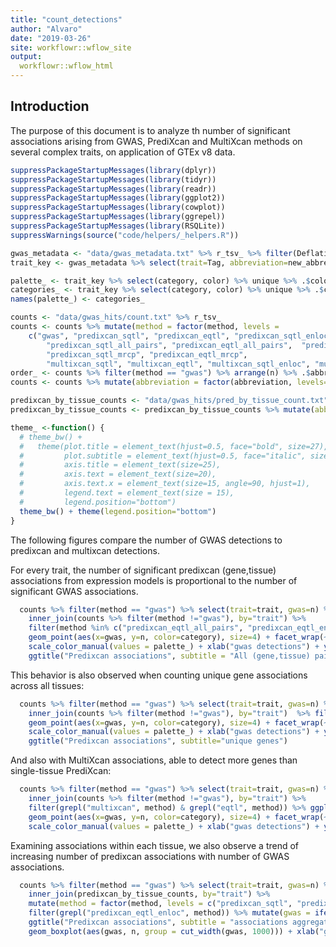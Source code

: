 ```yaml
---
title: "count_detections"
author: "Alvaro"
date: "2019-03-26"
site: workflowr::wflow_site
output:
  workflowr::wflow_html
---
```


## Introduction

The purpose of this document is to analyze th number of significant associations arising from GWAS, PrediXcan and MultiXcan methods
on several complex traits, on application of GTEx v8 data.

```r
suppressPackageStartupMessages(library(dplyr))
suppressPackageStartupMessages(library(tidyr))
suppressPackageStartupMessages(library(readr))
suppressPackageStartupMessages(library(ggplot2))
suppressPackageStartupMessages(library(cowplot))
suppressPackageStartupMessages(library(ggrepel))
suppressPackageStartupMessages(library(RSQLite))
suppressWarnings(source("code/helpers/_helpers.R"))
```

```r
gwas_metadata <- "data/gwas_metadata.txt" %>% r_tsv_ %>% filter(Deflation == 0)
trait_key <- gwas_metadata %>% select(trait=Tag, abbreviation=new_abbreviation, color=color, category=Category)

palette_ <- trait_key %>% select(category, color) %>% unique %>% .$color
categories_ <- trait_key %>% select(category, color) %>% unique %>% .$category
names(palette_) <- categories_
```

```r
counts <- "data/gwas_hits/count.txt" %>% r_tsv_
counts <- counts %>% mutate(method = factor(method, levels = 
    c("gwas", "predixcan_sqtl", "predixcan_eqtl", "predixcan_sqtl_enloc", "predixcan_eqtl_enloc",
        "predixcan_sqtl_all_pairs", "predixcan_eqtl_all_pairs",  "predixcan_sqtl_enloc_all_pairs", "predixcan_eqtl_enloc_all_pairs",
        "predixcan_sqtl_mrcp", "predixcan_eqtl_mrcp",
        "multixcan_sqtl", "multixcan_eqtl", "multixcan_sqtl_enloc", "multixcan_eqtl_enloc")))
order_ <- counts %>% filter(method == "gwas") %>% arrange(n) %>% .$abbreviation
counts <- counts %>% mutate(abbreviation = factor(abbreviation, levels=order_))

predixcan_by_tissue_counts <- "data/gwas_hits/pred_by_tissue_count.txt" %>% r_tsv_
predixcan_by_tissue_counts <- predixcan_by_tissue_counts %>% mutate(abbreviation = factor(abbreviation, levels = order_))
```


```r
theme_ <-function() {
  # theme_bw() +
  #   theme(plot.title = element_text(hjust=0.5, face="bold", size=27),
  #         plot.subtitle = element_text(hjust=0.5, face="italic", size=25),
  #         axis.title = element_text(size=25),
  #         axis.text = element_text(size=20),
  #         axis.text.x = element_text(size=15, angle=90, hjust=1),
  #         legend.text = element_text(size = 15),
  #         legend.position="bottom")
  theme_bw() + theme(legend.position="bottom")
}
```

The following figures compare the number of GWAS detections to predixcan and multixcan detections.

For every trait, the number of significant predixcan (gene,tissue) associations from expression models is proportional to the number of significant GWAS associations.

```r
  counts %>% filter(method == "gwas") %>% select(trait=trait, gwas=n) %>%
    inner_join(counts %>% filter(method !="gwas"), by="trait") %>%
    filter(method %in% c("predixcan_eqtl_all_pairs", "predixcan_eqtl_enloc_all_pairs", "predixcan_eqtl_mrcp")) %>% ggplot() + theme_() +
    geom_point(aes(x=gwas, y=n, color=category), size=4) + facet_wrap(~method, ncol=3, scales = "free_y") +
    scale_color_manual(values = palette_) + xlab("gwas detections") + ylab("predixcan detections") +
    ggtitle("Predixcan associations", subtitle = "All (gene,tissue) pairs")
```

This behavior is also observed when counting unique gene associations across all tissues:

```r
  counts %>% filter(method == "gwas") %>% select(trait=trait, gwas=n) %>%
    inner_join(counts %>% filter(method !="gwas"), by="trait")  %>% filter(method %in% c("predixcan_eqtl", "predixcan_eqtl_enloc")) %>% ggplot() + theme_() +
    geom_point(aes(x=gwas, y=n, color=category), size=4) + facet_wrap(~method, ncol=2, scales = "free_y") +
    scale_color_manual(values = palette_) + xlab("gwas detections") + ylab("predixcan detections") +
    ggtitle("Predixcan associations", subtitle="unique genes")
```

And also with MultiXcan associations, able to detect more genes than single-tissue PrediXcan:

```r
  counts %>% filter(method == "gwas") %>% select(trait=trait, gwas=n) %>%
    inner_join(counts %>% filter(method !="gwas"), by="trait") %>%
    filter(grepl("multixcan", method) & grepl("eqtl", method)) %>% ggplot() + theme_() +
    geom_point(aes(x=gwas, y=n, color=category), size=4) + facet_wrap(~method, ncol=2, scales = "free_y") +
    scale_color_manual(values = palette_) + xlab("gwas detections") + ylab("multixcan detections")
```


Examining associations within each tissue, we also observe a trend of increasing number of predixcan associations with number of GWAS associations.

```r

  counts %>% filter(method == "gwas") %>% select(trait=trait, gwas=n) %>%
    inner_join(predixcan_by_tissue_counts, by="trait") %>% 
    mutate(method = factor(method, levels = c("predixcan_sqtl", "predixcan_sqtl_enloc", "predixcan_eqtl", "predixcan_eqtl_enloc"))) %>%
    filter(grepl("predixcan_eqtl_enloc", method)) %>% mutate(gwas = ifelse(gwas>30000, 30000, gwas)) %>%  ggplot() + theme_() + 
    ggtitle("Predixcan associations", subtitle = "associations aggregated by tissue") +
    geom_boxplot(aes(gwas, n, group = cut_width(gwas, 1000))) + xlab("gwas associations") + ylab("Predixcan enlocalized associations")
``` 
